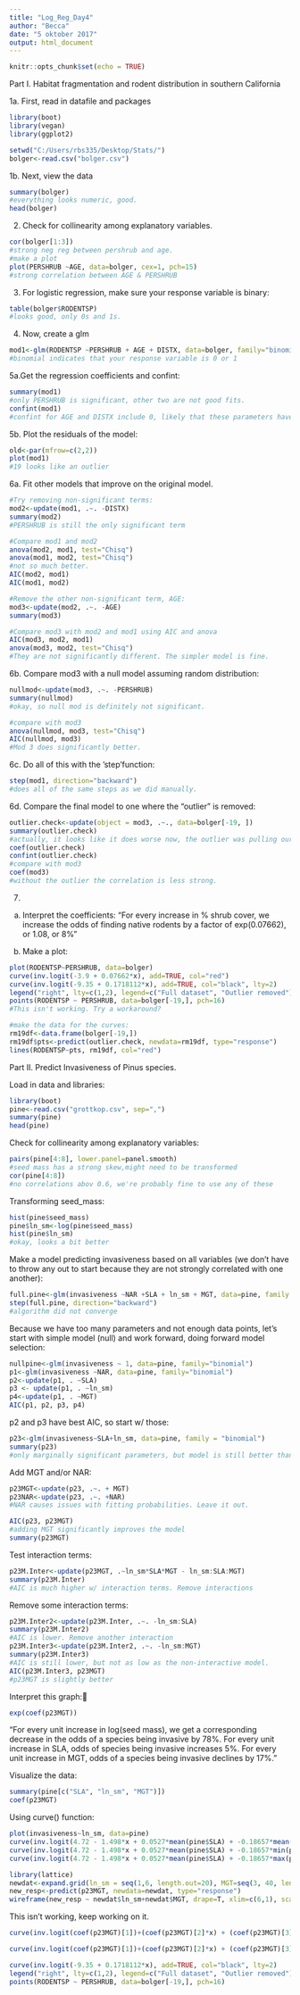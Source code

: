 ```yaml
---
title: "Log_Reg_Day4"
author: "Becca"
date: "5 oktober 2017"
output: html_document
---
```


```r
knitr::opts_chunk$set(echo = TRUE)
```

Part I. Habitat fragmentation and rodent distribution in southern California

1a. First, read in datafile and packages
```r
library(boot)
library(vegan)
library(ggplot2)

setwd("C:/Users/rbs335/Desktop/Stats/")
bolger<-read.csv("bolger.csv")
```

1b. Next, view the data
```r
summary(bolger)
#everything looks numeric, good. 
head(bolger)

```

2. Check for collinearity among explanatory variables.
```r
cor(bolger[1:3])
#strong neg reg between pershrub and age.
#make a plot
plot(PERSHRUB ~AGE, data=bolger, cex=1, pch=15)
#strong correlation between AGE & PERSHRUB
```

3. For logistic regression, make sure your response variable is binary:
```r
table(bolger$RODENTSP)
#looks good, only 0s and 1s.
```
4. Now, create a glm
```r
mod1<-glm(RODENTSP ~PERSHRUB + AGE + DISTX, data=bolger, family="binomial") 
#binomial indicates that your response variable is 0 or 1
```


5a.Get the regression coefficients and confint:
```r
summary(mod1)
#only PERSHRUB is significant, other two are not good fits.
confint(mod1)
#confint for AGE and DISTX include 0, likely that these parameters have no effect on response variable. 
```

5b. Plot the residuals of the model:
```r
old<-par(mfrow=c(2,2))
plot(mod1)
#19 looks like an outlier
```

6a. Fit other models that improve on the original model. 
```r
#Try removing non-significant terms:
mod2<-update(mod1, .~. -DISTX)
summary(mod2)
#PERSHRUB is still the only significant term

#Compare mod1 and mod2
anova(mod2, mod1, test="Chisq")
anova(mod1, mod2, test="Chisq")
#not so much better. 
AIC(mod2, mod1)
AIC(mod1, mod2)

#Remove the other non-significant term, AGE:
mod3<-update(mod2, .~. -AGE)
summary(mod3)

#Compare mod3 with mod2 and mod1 using AIC and anova
AIC(mod3, mod2, mod1)
anova(mod3, mod2, test="Chisq")
#They are not significantly different. The simpler model is fine.
```
6b. Compare mod3 with a null model assuming random distribution:
```r
nullmod<-update(mod3, .~. -PERSHRUB)
summary(nullmod)
#okay, so null mod is definitely not significant.

#compare with mod3
anova(nullmod, mod3, test="Chisq")
AIC(nullmod, mod3)
#Mod 3 does significantly better. 
```

6c. Do all of this with the 'step'function:
```r
step(mod1, direction="backward")
#does all of the same steps as we did manually. 
```
6d. Compare the final model to one where the "outlier" is removed:
```r
outlier.check<-update(object = mod3, .~., data=bolger[-19, ])
summary(outlier.check)
#actually, it looks like it does worse now, the outlier was pulling our regression. 
coef(outlier.check)
confint(outlier.check)
#compare with mod3
coef(mod3)
#without the outlier the correlation is less strong.
```
7.
a) Interpret the coefficients: 
"For every increase in % shrub cover, we increase the odds of finding native rodents by a factor of exp(0.07662), or 1.08, or 8%"

b) Make a plot:
```r
plot(RODENTSP~PERSHRUB, data=bolger) 
curve(inv.logit(-3.9 + 0.07662*x), add=TRUE, col="red")
curve(inv.logit(-9.35 + 0.1718112*x), add=TRUE, col="black", lty=2)
legend("right", lty=c(1,2), legend=c("Full dataset", "Outlier removed"), col=c("red","black"), bty="n")
points(RODENTSP ~ PERSHRUB, data=bolger[-19,], pch=16)
#This isn't working. Try a workaround?
```

```r
#make the data for the curves:
rm19df<-data.frame(bolger[-19,])
rm19df$pts<-predict(outlier.check, newdata=rm19df, type="response")
lines(RODENTSP~pts, rm19df, col="red")
```

Part II. Predict Invasiveness of Pinus species.

Load in data and libraries:
```r
library(boot)
pine<-read.csv("grottkop.csv", sep=",")
summary(pine)
head(pine)
```

Check for collinearity among explanatory variables:
```r
pairs(pine[4:8], lower.panel=panel.smooth)
#seed mass has a strong skew,might need to be transformed
cor(pine[4:8])
#no correlations abov 0.6, we're probably fine to use any of these
```

Transforming seed_mass:
```r
hist(pine$seed_mass)
pine$ln_sm<-log(pine$seed_mass)
hist(pine$ln_sm)
#okay, looks a bit better
```
Make a model predicting invasiveness based on all variables (we don't have to throw any out to start because they are not strongly correlated with one another):
```r
full.pine<-glm(invasiveness ~NAR +SLA + ln_sm + MGT, data=pine, family = "binomial")
step(full.pine, direction="backward")
#algorithm did not converge
```
Because we have too many parameters and not enough data points, let's start with simple model (null) and work forward, doing forward model selection:
```r
nullpine<-glm(invasiveness ~ 1, data=pine, family="binomial")
p1<-glm(invasiveness ~NAR, data=pine, family="binomial")
p2<-update(p1, . ~SLA)
p3 <- update(p1, . ~ln_sm)
p4<-update(p1, . ~MGT)
AIC(p1, p2, p3, p4)
```

p2 and p3 have best AIC, so start w/ those:
```r
p23<-glm(invasiveness~SLA+ln_sm, data=pine, family = "binomial")
summary(p23)
#only marginally significant parameters, but model is still better than simpler models
```

Add MGT and/or NAR:
```r
p23MGT<-update(p23, .~. + MGT)
p23NAR<-update(p23, .~. +NAR)
#NAR causes issues with fitting probabilities. Leave it out.

AIC(p23, p23MGT)
#adding MGT significantly improves the model
summary(p23MGT)
```

Test interaction terms:
```r
p23M.Inter<-update(p23MGT, .~ln_sm*SLA*MGT - ln_sm:SLA:MGT)
summary(p23M.Inter)
#AIC is much higher w/ interaction terms. Remove interactions
```

Remove some interaction terms:
```r
p23M.Inter2<-update(p23M.Inter, .~. -ln_sm:SLA)
summary(p23M.Inter2)
#AIC is lower. Remove another interaction
p23M.Inter3<-update(p23M.Inter2, .~. -ln_sm:MGT)
summary(p23M.Inter3)
#AIC is still lower, but not as low as the non-interactive model.
AIC(p23M.Inter3, p23MGT)
#p23MGT is slightly better
```

Interpret this graph:
```r
exp(coef(p23MGT))
```
"For every unit increase in log(seed mass), we get a corresponding decrease in the odds of a species being invasive by 78%. For every unit increase in SLA, odds of species being invasive increases 5%. For every unit increase in MGT, odds of a species being invasive declines by 17%."

Visualize the data:
```r
summary(pine[c("SLA", "ln_sm", "MGT")])
coef(p23MGT)
```

Using curve() function:
```r
plot(invasiveness~ln_sm, data=pine) 
curve(inv.logit(4.72 - 1.498*x + 0.0527*mean(pine$SLA) + -0.18657*mean(pine$MGT)), from=1, to=7, lwd=2, add=TRUE)
curve(inv.logit(4.72 - 1.498*x + 0.0527*mean(pine$SLA) + -0.18657*min(pine$MGT)), lty=2, add=TRUE)
curve(inv.logit(4.72 - 1.498*x + 0.0527*mean(pine$SLA) + -0.18657*max(pine$MGT)), lty=2, add=TRUE)
```


```r
library(lattice)
newdat<-expand.grid(ln_sm = seq(1,6, length.out=20), MGT=seq(3, 40, length.out=20), SLA=rep(82, 20))
new_resp<-predict(p23MGT, newdata=newdat, type="response")
wireframe(new_resp ~ newdat$ln_sm+newdat$MGT, drape=T, xlim=c(6,1), scales=list(arrows=FALSE))
```


This isn't working, keep working on it. 
```r
curve(inv.logit(coef(p23MGT)[1])+(coef(p23MGT)[2]*x) + (coef(p23MGT)[3]*mean(pine$SLA)) + (coef(p23MGT)[4]*mean(pine$MGT)), lwd=2, from=1, to=7, add=TRUE)

curve(inv.logit(coef(p23MGT)[1])+(coef(p23MGT)[2]*x) + (coef(p23MGT)[3]*mean(pine$SLA)) + (coef(p23MGT)[4]*mean(pine$MGT)), from =1, to =7, lty=2, add=TRUE) 

curve(inv.logit(-9.35 + 0.1718112*x), add=TRUE, col="black", lty=2)
legend("right", lty=c(1,2), legend=c("Full dataset", "Outlier removed"), col=c("red","black"), bty="n")
points(RODENTSP ~ PERSHRUB, data=bolger[-19,], pch=16)
```

